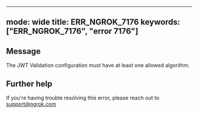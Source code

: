 
---
mode: wide
title: ERR_NGROK_7176
keywords: ["ERR_NGROK_7176", "error 7176"]
---

## Message
The JWT Validation configuration must have at least one allowed algorithm.




## Further help
If you're having trouble resolving this error, please reach out to [support@ngrok.com](mailto:support@ngrok.com?subject=Help%20with%20ERR_NGROK_7176)


